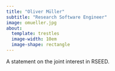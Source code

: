 ```yaml
---
title: "Oliver Müller"
subtitle: "Research Software Engineer"
image: omueller.jpg
about:
  template: trestles
  image-width: 10em
  image-shape: rectangle
---
```



A statement on the joint interest in RSEED. 